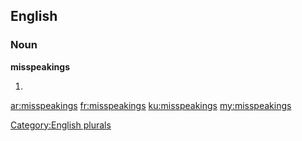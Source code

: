 ==English==

===Noun===
'''misspeakings'''

# {{plural of|misspeaking}}

[[Category:English plurals]]

[[ar:misspeakings]]
[[fr:misspeakings]]
[[ku:misspeakings]]
[[my:misspeakings]]